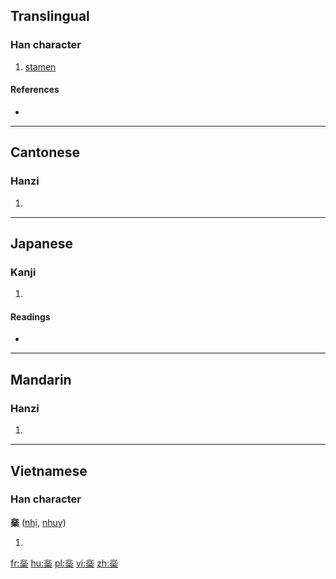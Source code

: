==Translingual==

===Han character===
{{Han char|rn=75|rad=木|as=12|sn=16|four=33904|canj=PPPD|ids=⿱惢木}}

# [[stamen]]

====References====
* {{Han ref|kx=0554.150|dkj=15569|dj=0943.060|hdz=21296.090|uh=6A64|ud=27236|bh=E9D0|bd=59856}}

----

==Cantonese==

===Hanzi===
{{yue-hanzi|jyut=|y=yeui5}}

# {{defn|lang=yue|sort=木12}}

----

==Japanese==

===Kanji===
{{ja-kanji|grade=|rs=木12}}

# {{defn|lang=ja|sort=木12}}

====Readings====
* {{ja-readings|on=[[ずい]] (zui), [[に]] (ni)|kun=[[たれる]] (tareru)}}

----

==Mandarin==

===Hanzi===
{{cmn-hanzi|pin=[[ruǐ]] ([[rui3]])|wg=jui<sup>3</sup>}}

# {{defn|lang=cmn|sort=木12}}

----

==Vietnamese==

===Han character===
'''橤''' ([[nhị]], [[nhuỵ]])

# {{defn|lang=vi}}

[[fr:橤]]
[[hu:橤]]
[[pl:橤]]
[[vi:橤]]
[[zh:橤]]